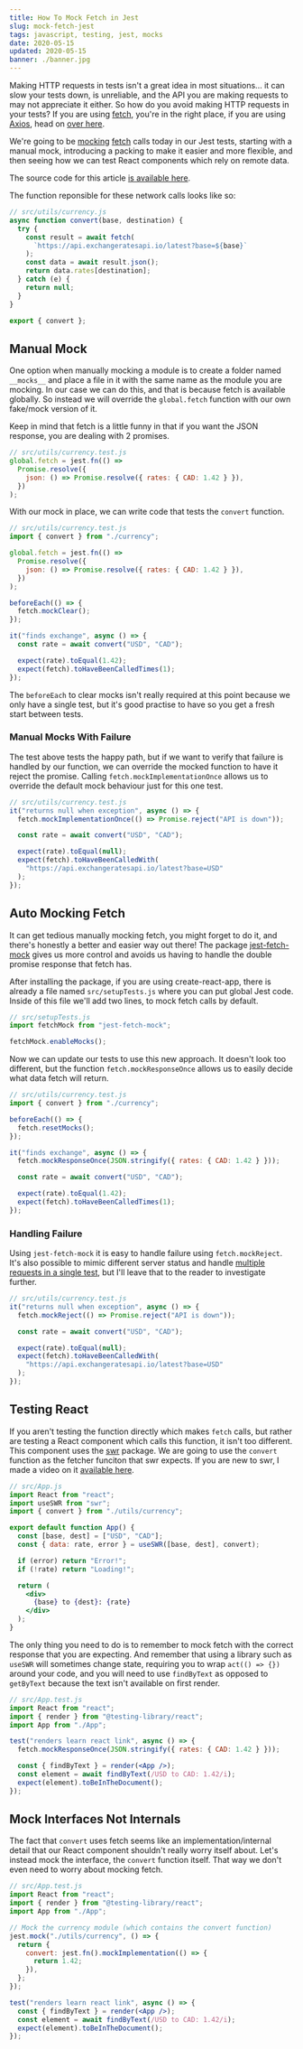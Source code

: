 ```yaml
---
title: How To Mock Fetch in Jest
slug: mock-fetch-jest
tags: javascript, testing, jest, mocks
date: 2020-05-15
updated: 2020-05-15
banner: ./banner.jpg
---
```



Making HTTP requests in tests isn't a great idea in most situations... it can slow your tests down, is unreliable, and the API you are making requests to may not appreciate it either. So how do you avoid making HTTP requests in your tests? If you are using [fetch](), you're in the right place, if you are using [Axios](), head on [over here](https://www.leighhalliday.com/mocking-axios-in-jest-testing-async-functions).

We're going to be [mocking](https://jestjs.io/docs/en/es6-class-mocks) [fetch](https://developer.mozilla.org/en-US/docs/Web/API/Fetch_API) calls today in our Jest tests, starting with a manual mock, introducing a packing to make it easier and more flexible, and then seeing how we can test React components which rely on remote data.

<YouTube id="mHXhuPHiDj8" />

The source code for this article [is available here](https://github.com/leighhalliday/mock-fetch-jest-demo).

The function reponsible for these network calls looks like so:

```js
// src/utils/currency.js
async function convert(base, destination) {
  try {
    const result = await fetch(
      `https://api.exchangeratesapi.io/latest?base=${base}`
    );
    const data = await result.json();
    return data.rates[destination];
  } catch (e) {
    return null;
  }
}

export { convert };
```

## Manual Mock

One option when manually mocking a module is to create a folder named `__mocks__` and place a file in it with the same name as the module you are mocking. In our case we can do this, and that is because fetch is available globally. So instead we will override the `global.fetch` function with our own fake/mock version of it.

Keep in mind that fetch is a little funny in that if you want the JSON response, you are dealing with 2 promises.

```js
// src/utils/currency.test.js
global.fetch = jest.fn(() =>
  Promise.resolve({
    json: () => Promise.resolve({ rates: { CAD: 1.42 } }),
  })
);
```

With our mock in place, we can write code that tests the `convert` function.

```js
// src/utils/currency.test.js
import { convert } from "./currency";

global.fetch = jest.fn(() =>
  Promise.resolve({
    json: () => Promise.resolve({ rates: { CAD: 1.42 } }),
  })
);

beforeEach(() => {
  fetch.mockClear();
});

it("finds exchange", async () => {
  const rate = await convert("USD", "CAD");

  expect(rate).toEqual(1.42);
  expect(fetch).toHaveBeenCalledTimes(1);
});
```

The `beforeEach` to clear mocks isn't really required at this point because we only have a single test, but it's good practise to have so you get a fresh start between tests.

### Manual Mocks With Failure

The test above tests the happy path, but if we want to verify that failure is handled by our function, we can override the mocked function to have it reject the promise. Calling `fetch.mockImplementationOnce` allows us to override the default mock behaviour just for this one test.

```js
// src/utils/currency.test.js
it("returns null when exception", async () => {
  fetch.mockImplementationOnce(() => Promise.reject("API is down"));

  const rate = await convert("USD", "CAD");

  expect(rate).toEqual(null);
  expect(fetch).toHaveBeenCalledWith(
    "https://api.exchangeratesapi.io/latest?base=USD"
  );
});
```

## Auto Mocking Fetch

<YouTube id="yhUep7E9O20" />

It can get tedious manually mocking fetch, you might forget to do it, and there's honestly a better and easier way out there! The package [jest-fetch-mock](https://www.npmjs.com/package/jest-fetch-mock) gives us more control and avoids us having to handle the double promise response that fetch has.

After installing the package, if you are using create-react-app, there is already a file named `src/setupTests.js` where you can put global Jest code. Inside of this file we'll add two lines, to mock fetch calls by default.

```js
// src/setupTests.js
import fetchMock from "jest-fetch-mock";

fetchMock.enableMocks();
```

Now we can update our tests to use this new approach. It doesn't look too different, but the function `fetch.mockResponseOnce` allows us to easily decide what data fetch will return.

```js
// src/utils/currency.test.js
import { convert } from "./currency";

beforeEach(() => {
  fetch.resetMocks();
});

it("finds exchange", async () => {
  fetch.mockResponseOnce(JSON.stringify({ rates: { CAD: 1.42 } }));

  const rate = await convert("USD", "CAD");

  expect(rate).toEqual(1.42);
  expect(fetch).toHaveBeenCalledTimes(1);
});
```

### Handling Failure

Using `jest-fetch-mock` it is easy to handle failure using `fetch.mockReject`. It's also possible to mimic different server status and handle [multiple requests in a single test](https://github.com/jefflau/jest-fetch-mock#mocking-multiple-fetches-with-fetchmockresponses), but I'll leave that to the reader to investigate further.

```js
// src/utils/currency.test.js
it("returns null when exception", async () => {
  fetch.mockReject(() => Promise.reject("API is down"));

  const rate = await convert("USD", "CAD");

  expect(rate).toEqual(null);
  expect(fetch).toHaveBeenCalledWith(
    "https://api.exchangeratesapi.io/latest?base=USD"
  );
});
```

## Testing React

<YouTube id="rvVEWbMkD0A" />

If you aren't testing the function directly which makes `fetch` calls, but rather are testing a React component which calls this function, it isn't too different. This component uses the [swr](https://swr.now.sh/) package. We are going to use the `convert` function as the fetcher funciton that swr expects. If you are new to swr, I made a video on it [available here](https://www.leighhalliday.com/how-does-swr-work).

```jsx
// src/App.js
import React from "react";
import useSWR from "swr";
import { convert } from "./utils/currency";

export default function App() {
  const [base, dest] = ["USD", "CAD"];
  const { data: rate, error } = useSWR([base, dest], convert);

  if (error) return "Error!";
  if (!rate) return "Loading!";

  return (
    <div>
      {base} to {dest}: {rate}
    </div>
  );
}
```

The only thing you need to do is to remember to mock fetch with the correct response that you are expecting. And remember that using a library such as `useSWR` will sometimes change state, requiring you to wrap `act(() => {})` around your code, and you will need to use `findByText` as opposed to `getByText` because the text isn't available on first render.

```jsx
// src/App.test.js
import React from "react";
import { render } from "@testing-library/react";
import App from "./App";

test("renders learn react link", async () => {
  fetch.mockResponseOnce(JSON.stringify({ rates: { CAD: 1.42 } }));

  const { findByText } = render(<App />);
  const element = await findByText(/USD to CAD: 1.42/i);
  expect(element).toBeInTheDocument();
});
```

## Mock Interfaces Not Internals

The fact that `convert` uses fetch seems like an implementation/internal detail that our React component shouldn't really worry itself about. Let's instead mock the interface, the `convert` function itself. That way we don't even need to worry about mocking fetch.

```jsx
// src/App.test.js
import React from "react";
import { render } from "@testing-library/react";
import App from "./App";

// Mock the currency module (which contains the convert function)
jest.mock("./utils/currency", () => {
  return {
    convert: jest.fn().mockImplementation(() => {
      return 1.42;
    }),
  };
});

test("renders learn react link", async () => {
  const { findByText } = render(<App />);
  const element = await findByText(/USD to CAD: 1.42/i);
  expect(element).toBeInTheDocument();
});
```
